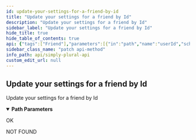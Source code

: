 ```yaml
---
id: update-your-settings-for-a-friend-by-id
title: "Update your settings for a friend by Id"
description: "Update your settings for a friend by Id"
sidebar_label: "Update your settings for a friend by Id"
hide_title: true
hide_table_of_contents: true
api: {"tags":["Friend"],"parameters":[{"in":"path","name":"userId","schema":{"type":"string"},"required":true,"description":"String Id of the friend user account"}],"responses":{"200":{"description":"OK"},"404":{"description":"NOT FOUND"}},"description":"Update your settings for a friend by Id","method":"patch","path":"/v1/friend/{userId}","servers":[{"url":"https://api.apparyllis.com:8443"},{"url":"https://devapi.apparyllis.com"}],"info":{"title":"Simply Plural API","description":"This is a work-in-progress API definition. If you need to know specifcs, please go to https://github.com/ApparyllisOrg/SimplyPluralApi/blob/main/src/api/v1/routes.ts","version":"1.0"},"postman":{"name":"Update your settings for a friend by Id","description":{"type":"text/plain"},"url":{"path":["v1","friend",":userId"],"host":["{{baseUrl}}"],"query":[],"variable":[{"disabled":false,"description":{"content":"(Required) String Id of the friend user account","type":"text/plain"},"type":"any","value":"","key":"userId"}]},"method":"PATCH"}}
sidebar_class_name: "patch api-method"
info_path: api/simply-plural-api
custom_edit_url: null
---
```



## Update your settings for a friend by Id



Update your settings for a friend by Id

<details style={{"marginBottom":"1rem"}} data-collapsed={false} open={true}><summary style={{}}><strong>Path Parameters</strong></summary><div><ul><ParamsItem className={"paramsItem"} param={{"in":"path","name":"userId","schema":{"type":"string"},"required":true,"description":"String Id of the friend user account"}}></ParamsItem></ul></div></details><div><ApiTabs><TabItem label={"200"} value={"200"}><div>

OK

</div><div></div></TabItem><TabItem label={"404"} value={"404"}><div>

NOT FOUND

</div><div></div></TabItem></ApiTabs></div>
      